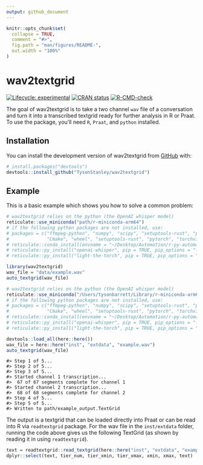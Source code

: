 ```yaml
---
output: github_document
---
```


<!-- README.md is generated from README.Rmd. Please edit that file -->

```r
knitr::opts_chunk$set(
  collapse = TRUE,
  comment = "#>",
  fig.path = "man/figures/README-",
  out.width = "100%"
)
```

# wav2textgrid

<!-- badges: start -->
[![Lifecycle: experimental](https://img.shields.io/badge/lifecycle-experimental-orange.svg)](https://lifecycle.r-lib.org/articles/stages.html#experimental)
[![CRAN status](https://www.r-pkg.org/badges/version/wav2textgrid)](https://CRAN.R-project.org/package=wav2textgrid)
[![R-CMD-check](https://github.com/TysonStanley/wav2textgrid/actions/workflows/R-CMD-check.yaml/badge.svg)](https://github.com/TysonStanley/wav2textgrid/actions/workflows/R-CMD-check.yaml)
<!-- badges: end -->

The goal of wav2textgrid is to take a two channel `wav` file of a conversation and turn it into a transcribed textgrid ready for further analysis in R or Praat. To use the package, you'll need `R`, `Praat`, and `python` installed.

## Installation

You can install the development version of wav2textgrid from [GitHub](https://github.com/) with:

``` r
# install.packages("devtools")
devtools::install_github("TysonStanley/wav2textgrid")
```

## Example

This is a basic example which shows you how to solve a common problem:

```r
# wav2textgrid relies on the python (the OpenAI whisper model)
reticulate::use_miniconda("path/r-miniconda-arm64")
# if the following python packages are not installed, use:
# packages = c("ffmpeg-python", "numpy", "scipy", "setuptools-rust", "pydub", "llvmlite", "librosa", "numba",
#              "Cmake", "wheel", "setuptools-rust", "pytorch", "torchvision")
# reticulate::conda_install(envname = "~/Desktop/Automation/r-py-automate", packages = packages)
# reticulate::py_install("openai-whisper", pip = TRUE, pip_options = "-U")
# reticulate::py_install("light-the-torch", pip = TRUE, pip_options = "-U")

library(wav2textgrid)
wav_file = "data/example.wav"
auto_textgrid(wav_file)
```

```r
# wav2textgrid relies on the python (the OpenAI whisper model)
reticulate::use_miniconda("/Users/tysonbarrett/Library/r-miniconda-arm64")
# if the following python packages are not installed, use:
# packages = c("ffmpeg-python", "numpy", "scipy", "setuptools-rust", "pydub", "llvmlite", "librosa", "numba",
#              "Cmake", "wheel", "setuptools-rust", "pytorch", "torchvision")
# reticulate::conda_install(envname = "~/Desktop/Automation/r-py-automate", packages = packages)
# reticulate::py_install("openai-whisper", pip = TRUE, pip_options = "-U")
# reticulate::py_install("light-the-torch", pip = TRUE, pip_options = "-U")

devtools::load_all(here::here())
wav_file = here::here("inst", "extdata", "example.wav")
auto_textgrid(wav_file)
```
```
#> Step 1 of 5...
#> Step 2 of 5...
#> Step 3 of 5...
#> Started channel 1 transcription...
#>  67 of 67 segments complete for channel 1
#> Started channel 2 transcription...
#>  68 of 68 segments complete for channel 2
#> Step 4 of 5...
#> Step 5 of 5...
#> Written to path/example_output.TextGrid
```

The output is a textgrid that can be loaded directly into Praat or can be read into R via `readtextgrid` package. For the wav file in the `inst/extdata` folder, running the code above gives us the following TextGrid (as shown by reading it in using `readtextgrid`).

```r
text = readtextgrid::read_textgrid(here::here("inst", "extdata", "example_output.TextGrid"))
dplyr::select(text, tier_num, tier_xmin, tier_xmax, xmin, xmax, text)
```

